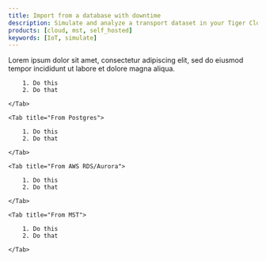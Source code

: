 ```yaml
---
title: Import from a database with downtime
description: Simulate and analyze a transport dataset in your Tiger Cloud service
products: [cloud, mst, self_hosted]
keywords: [IoT, simulate]
---
```


Lorem ipsum dolor sit amet, consectetur adipiscing elit, sed do eiusmod tempor incididunt ut labore et dolore magna aliqua.

<Tabs>
    <Tab title="From TimescaleDB">

        1. Do this
        2. Do that

    </Tab>

    <Tab title="From Postgres">

        1. Do this
        2. Do that

    </Tab>

    <Tab title="From AWS RDS/Aurora">

        1. Do this
        2. Do that

    </Tab>

    <Tab title="From MST">

        1. Do this
        2. Do that

    </Tab>

</Tabs>
